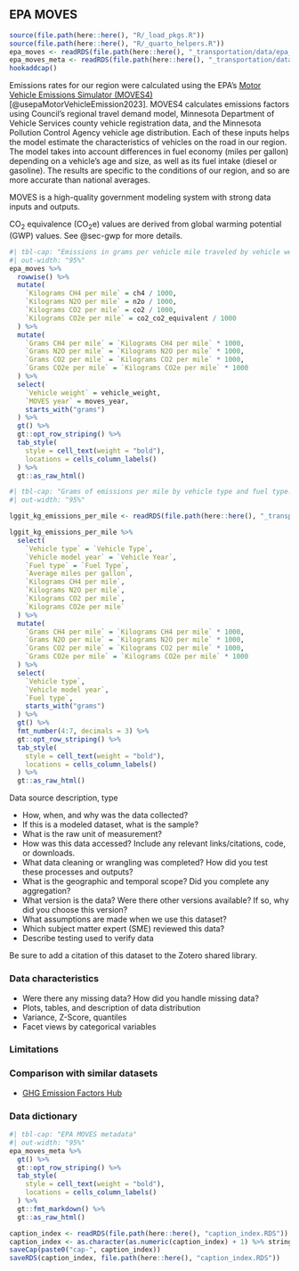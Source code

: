 ## EPA MOVES {#sec-epa-moves}
```r
source(file.path(here::here(), "R/_load_pkgs.R"))
source(file.path(here::here(), "R/_quarto_helpers.R"))
epa_moves <- readRDS(file.path(here::here(), "_transportation/data/epa_moves.RDS"))
epa_moves_meta <- readRDS(file.path(here::here(), "_transportation/data/epa_moves_meta.RDS"))
hookaddcap()
```

Emissions rates for our region were calculated using the EPA's [Motor Vehicle Emissions Simulator (MOVES4)](https://www.epa.gov/moves) [@usepaMotorVehicleEmission2023]. MOVES4 calculates emissions factors using Council's regional travel demand model, Minnesota Department of Vehicle Services county vehicle registration data, and the Minnesota Pollution Control Agency vehicle age distribution. Each of these inputs helps the model estimate the characteristics of vehicles on the road in our region. The model takes into account differences in fuel economy (miles per gallon) depending on a vehicle's age and size, as well as its fuel intake (diesel or gasoline). The results are specific to the conditions of our region, and so are more accurate than national averages. 

MOVES is a high-quality government modeling system with strong data inputs and outputs.  

CO~2~ equivalence (CO~2~e) values are derived from global warming potential (GWP) values. See @sec-gwp for more details.

```r
#| tbl-cap: "Emissions in grams per vehicle mile traveled by vehicle weight in the Twin Cities region. EPA MOVES4"
#| out-width: "95%"
epa_moves %>%
  rowwise() %>%
  mutate(
    `Kilograms CH4 per mile` = ch4 / 1000,
    `Kilograms N2O per mile` = n2o / 1000,
    `Kilograms CO2 per mile` = co2 / 1000,
    `Kilograms CO2e per mile` = co2_co2_equivalent / 1000
  ) %>%
  mutate(
    `Grams CH4 per mile` = `Kilograms CH4 per mile` * 1000,
    `Grams N2O per mile` = `Kilograms N2O per mile` * 1000,
    `Grams CO2 per mile` = `Kilograms CO2 per mile` * 1000,
    `Grams CO2e per mile` = `Kilograms CO2e per mile` * 1000
  ) %>%
  select(
    `Vehicle weight` = vehicle_weight,
    `MOVES year` = moves_year,
    starts_with("grams")
  ) %>%
  gt() %>%
  gt::opt_row_striping() %>%
  tab_style(
    style = cell_text(weight = "bold"),
    locations = cells_column_labels()
  ) %>%
  gt::as_raw_html()
```


```r
#| tbl-cap: "Grams of emissions per mile by vehicle type and fuel type. EPA GHG Emission Hub (2021)"
#| out-width: "95%"

lggit_kg_emissions_per_mile <- readRDS(file.path(here::here(), "_transportation/data-raw/epa/lggit_kg_emissions_per_mile.RDS"))

lggit_kg_emissions_per_mile %>%
  select(
    `Vehicle type` = `Vehicle Type`,
    `Vehicle model year` = `Vehicle Year`,
    `Fuel type` = `Fuel Type`,
    `Average miles per gallon`,
    `Kilograms CH4 per mile`,
    `Kilograms N2O per mile`,
    `Kilograms CO2 per mile`,
    `Kilograms CO2e per mile`
  ) %>%
  mutate(
    `Grams CH4 per mile` = `Kilograms CH4 per mile` * 1000,
    `Grams N2O per mile` = `Kilograms N2O per mile` * 1000,
    `Grams CO2 per mile` = `Kilograms CO2 per mile` * 1000,
    `Grams CO2e per mile` = `Kilograms CO2e per mile` * 1000
  ) %>%
  select(
    `Vehicle type`,
    `Vehicle model year`,
    `Fuel type`,
    starts_with("grams")
  ) %>%
  gt() %>%
  fmt_number(4:7, decimals = 3) %>%
  gt::opt_row_striping() %>%
  tab_style(
    style = cell_text(weight = "bold"),
    locations = cells_column_labels()
  ) %>%
  gt::as_raw_html()
```



Data source description, type

- How, when, and why was the data collected?
- If this is a modeled dataset, what is the sample?
- What is the raw unit of measurement? 
- How was this data accessed? Include any relevant links/citations, code, or downloads.
- What data cleaning or wrangling was completed? How did you test these processes and outputs?
- What is the geographic and temporal scope? Did you complete any aggregation?
- What version is the data? Were there other versions available? If so, why did you choose this version?
- What assumptions are made when we use this dataset?
- Which subject matter expert (SME) reviewed this data?
- Describe testing used to verify data

Be sure to add a citation of this dataset to the Zotero shared library.

### Data characteristics

- Were there any missing data? How did you handle missing data?
- Plots, tables, and description of data distribution
- Variance, Z-Score, quantiles
- Facet views by categorical variables

### Limitations

### Comparison with similar datasets

- [GHG Emission Factors Hub](https://www.epa.gov/climateleadership/ghg-emission-factors-hub)

### Data dictionary

```r
#| tbl-cap: "EPA MOVES metadata"
#| out-width: "95%"
epa_moves_meta %>%
  gt() %>%
  gt::opt_row_striping() %>%
  tab_style(
    style = cell_text(weight = "bold"),
    locations = cells_column_labels()
  ) %>%
  gt::fmt_markdown() %>%
  gt::as_raw_html()
```



```r
caption_index <- readRDS(file.path(here::here(), "caption_index.RDS"))
caption_index <- as.character(as.numeric(caption_index) + 1) %>% stringr::str_pad(width = 2, side = "left", pad = "0")
saveCap(paste0("cap-", caption_index))
saveRDS(caption_index, file.path(here::here(), "caption_index.RDS"))
```
